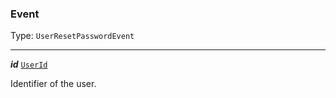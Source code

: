 


### Event

Type: `UserResetPasswordEvent`

---

***id*** [`UserId`](#userid)

Identifier of the user.


